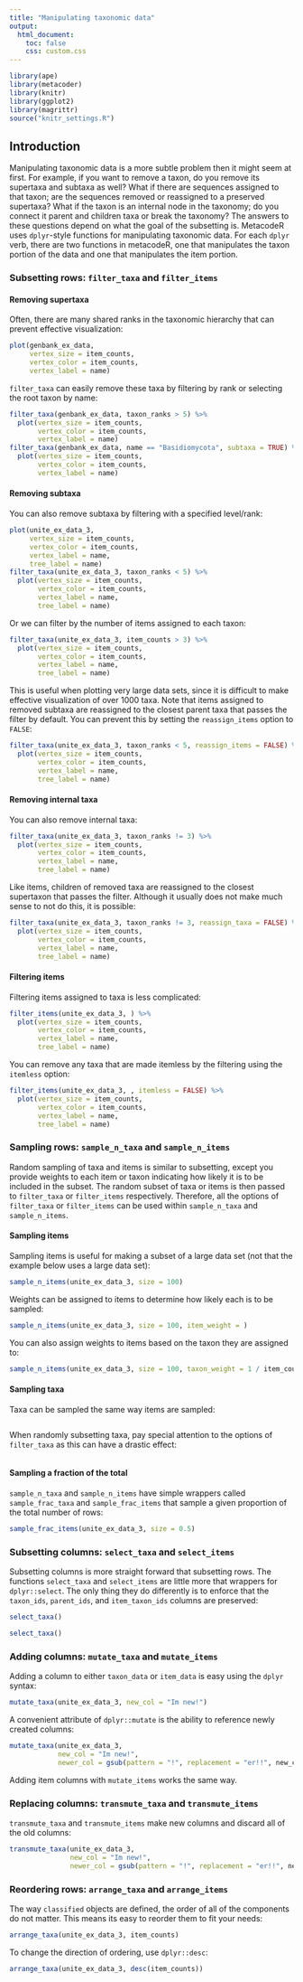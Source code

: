 ```yaml
---
title: "Manipulating taxonomic data"
output:
  html_document:
    toc: false
    css: custom.css
---
```


```r
library(ape)
library(metacoder)
library(knitr)
library(ggplot2)
library(magrittr)
source("knitr_settings.R")
```


## Introduction

Manipulating taxonomic data is a more subtle problem then it might seem at first.
For example, if you want to remove a taxon, do you remove its supertaxa and subtaxa as well?
What if there are sequences assigned to that taxon; are the sequences removed or reassigned to a preserved supertaxa?
What if the taxon is an internal node in the taxonomy; do you connect it parent and children taxa or break the taxonomy?
The answers to these questions depend on what the goal of the subsetting is.
MetacodeR uses `dplyr`-style functions for manipulating taxonomic data.
For each `dplyr` verb, there are two functions in metacodeR, one that manipulates the taxon portion of the data and one that manipulates the item portion.

### Subsetting rows: `filter_taxa` and `filter_items`

#### Removing supertaxa

Often, there are many shared ranks in the taxonomic hierarchy that can prevent effective visualization:

```r
plot(genbank_ex_data,
     vertex_size = item_counts,
     vertex_color = item_counts,
     vertex_label = name)
```

`filter_taxa` can easily remove these taxa by filtering by rank or selecting the root taxon by name:

```r
filter_taxa(genbank_ex_data, taxon_ranks > 5) %>%
  plot(vertex_size = item_counts,
       vertex_color = item_counts,
       vertex_label = name)
filter_taxa(genbank_ex_data, name == "Basidiomycota", subtaxa = TRUE) %>%
  plot(vertex_size = item_counts,
       vertex_color = item_counts,
       vertex_label = name)
```


#### Removing subtaxa

You can also remove subtaxa by filtering with a specified level/rank:

```r
plot(unite_ex_data_3,
     vertex_size = item_counts,
     vertex_color = item_counts,
     vertex_label = name,
     tree_label = name)
filter_taxa(unite_ex_data_3, taxon_ranks < 5) %>%
  plot(vertex_size = item_counts,
       vertex_color = item_counts,
       vertex_label = name,
       tree_label = name)
```

Or we can filter by the number of items assigned to each taxon:

```r
filter_taxa(unite_ex_data_3, item_counts > 3) %>%
  plot(vertex_size = item_counts,
       vertex_color = item_counts,
       vertex_label = name,
       tree_label = name)
```

This is useful when plotting very large data sets, since it is difficult to make effective visualization of over 1000 taxa.
Note that items assigned to removed subtaxa are reassigned to the closest parent taxa that passes the filter by default.
You can prevent this by setting the `reassign_items` option to `FALSE`:

```r
filter_taxa(unite_ex_data_3, taxon_ranks < 5, reassign_items = FALSE) %>%
  plot(vertex_size = item_counts,
       vertex_color = item_counts,
       vertex_label = name,
       tree_label = name)
```


#### Removing internal taxa

You can also remove internal taxa:

```r
filter_taxa(unite_ex_data_3, taxon_ranks != 3) %>%
  plot(vertex_size = item_counts,
       vertex_color = item_counts,
       vertex_label = name,
       tree_label = name)
```

Like items, children of removed taxa are reassigned to the closest supertaxon that passes the filter.
Although it usually does not make much sense to not do this, it is possible:

```r
filter_taxa(unite_ex_data_3, taxon_ranks != 3, reassign_taxa = FALSE) %>%
  plot(vertex_size = item_counts,
       vertex_color = item_counts,
       vertex_label = name,
       tree_label = name)
```


#### Filtering items 

Filtering items assigned to taxa is less complicated:

```r
filter_items(unite_ex_data_3, ) %>%
  plot(vertex_size = item_counts,
       vertex_color = item_counts,
       vertex_label = name,
       tree_label = name)
```

You can remove any taxa that are made itemless by the filtering using the `itemless` option: 

```r
filter_items(unite_ex_data_3, , itemless = FALSE) %>%
  plot(vertex_size = item_counts,
       vertex_color = item_counts,
       vertex_label = name,
       tree_label = name)
```


### Sampling rows: `sample_n_taxa` and `sample_n_items`

Random sampling of taxa and items is similar to subsetting, except you provide weights to each item or taxon indicating how likely it is to be included in the subset.
The random subset of taxa or items is then passed to `filter_taxa` or `filter_items` respectively.
Therefore, all the options of `filter_taxa` or `filter_items` can be used within `sample_n_taxa` and `sample_n_items`.

#### Sampling items

Sampling items is useful for making a subset of a large data set (not that the example below uses a large data set):

```r
sample_n_items(unite_ex_data_3, size = 100)
```

Weights can be assigned to items to determine how likely each is to be sampled:

```r
sample_n_items(unite_ex_data_3, size = 100, item_weight = )
```

You can also assign weights to items based on the taxon they are assigned to: 

```r
sample_n_items(unite_ex_data_3, size = 100, taxon_weight = 1 / item_counts)
```

#### Sampling taxa

Taxa can be sampled the same way items are sampled:

```r

```

When randomly subsetting taxa, pay special attention to the options of `filter_taxa` as this can have a drastic effect:

```r

```

#### Sampling a fraction of the total

`sample_n_taxa` and `sample_n_items` have simple wrappers called `sample_frac_taxa` and `sample_frac_items` that sample a given proportion of the total number of rows:

```r
sample_frac_items(unite_ex_data_3, size = 0.5)
```


### Subsetting columns: `select_taxa` and `select_items`

Subsetting columns is more straight forward that subsetting rows.
The functions `select_taxa` and `select_items` are little more that wrappers for `dplyr::select`.
The only thing they do differently is to enforce that the `taxon_ids`, `parent_ids`, and `item_taxon_ids` columns are preserved:

```r
select_taxa()
```


```r
select_taxa()
```


### Adding columns: `mutate_taxa` and `mutate_items`

Adding a column to either `taxon_data` or `item_data` is easy using the `dplyr` syntax:

```r
mutate_taxa(unite_ex_data_3, new_col = "Im new!")
```

A convenient attribute of `dplyr::mutate` is the ability to reference newly created columns:

```r
mutate_taxa(unite_ex_data_3,
            new_col = "Im new!",
            newer_col = gsub(pattern = "!", replacement = "er!!", new_col))
```

Adding item columns with `mutate_items` works the same way.


### Replacing columns: `transmute_taxa` and `transmute_items`

`transmute_taxa` and `transmute_items` make new columns and discard all of the old columns:

```r
transmute_taxa(unite_ex_data_3,
               new_col = "Im new!",
               newer_col = gsub(pattern = "!", replacement = "er!!", new_col))
```


### Reordering rows: `arrange_taxa` and `arrange_items`

The way `classified` objects are defined, the order of all of the components do not matter.
This means its easy to reorder them to fit your needs:

```r
arrange_taxa(unite_ex_data_3, item_counts)
```

To change the direction of ordering, use `dplyr::desc`:

```r
arrange_taxa(unite_ex_data_3, desc(item_counts))
```